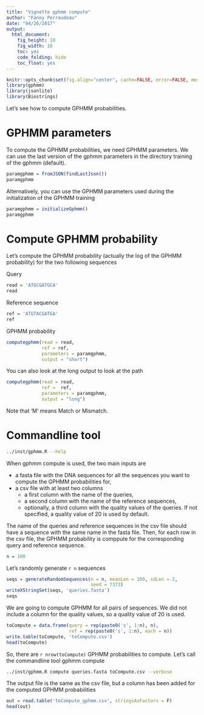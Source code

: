 ```yaml
---
title: "Vignette gphmm compute"
author: "Fanny Perraudeau"
date: "04/26/2017"
output: 
  html_document: 
    fig_height: 10
    fig_width: 10
    toc: yes
    code_folding: hide
    toc_float: yes
---
```


```r
knitr::opts_chunk$set(fig.align="center", cache=FALSE, error=FALSE, message=FALSE, warning=TRUE)
library(gphmm)
library(jsonlite)
library(Biostrings)
```

Let's see how to compute GPHMM probabilities.


# GPHMM parameters
To compute the GPHMM probabilities, we need GPHMM parameters. We can use the last version of the gphmm parameters in the directory training of the gphmm (default).
```r
paramgphmm = fromJSON(findLastJson())
paramgphmm
```

Alternatively, you can use the GPHMM parameters used during the initialization of the GPHMM training
```r
paramgphmm = initializeGphmm()
paramgphmm
```

# Compute GPHMM probability
Let's compute the GPHMM probability (actually the log of the GPHMM probability) for the two following sequences   

Query  
```r
read = 'ATGCGATGCA'
read
```

Reference sequence
```r
ref = 'ATGTACGATGA'
ref
```

GPHMM probability
```r
computegphmm(read = read,
             ref = ref,
             parameters = paramgphmm,
             output = "short")
```

You can also look at the long output to look at the path 
```r
computegphmm(read = read,
             ref =  ref,
             parameters = paramgphmm,
             output = "long")
```
Note that 'M' means Match or Mismatch.

# Commandline tool
```bash
../inst/gphmm.R --help
```

When gphmm compute is used, the two main inputs are  

* a fasta file with the DNA sequences for all the sequences you want to compute the GPHMM probabilities for,  
* a csv file with at least two columns
    - a first column with the name of the queries,  
    - a second column with the name of the reference sequences,
    - optionally, a third column with the quality values of the queries. If not specified, a quality value of 20 is used by default.  
  
The name of the queries and reference sequences in the csv file should have a sequence with the same name in the fasta file. Then, for each row in the csv file, the GPHMM probability is comppute for the corresponding query and reference sequence.



```r
n = 100
```

Let's randomly generate `r n` sequences
```r
seqs = generateRandomSequences(n = n, meanLen = 100, sdLen = 2,
                               seed = 7373)
writeXStringSet(seqs, 'queries.fasta')
seqs
```

We are going to compute GPHMM for all pairs of sequences. We did not include a column for the quality values, so a quality value of 20 is used.
```r
toCompute = data.frame(query = rep(paste0('s', 1:n), n),
                       ref = rep(paste0('s', 1:n), each = n))
write.table(toCompute, 'toCompute.csv')
head(toCompute)
```

So, there are `r nrow(toCompute)` GPHMM probabilities to compute. Let's call the commandline tool gphmm compute
```bash
../inst/gphmm.R compute queries.fasta toCompute.csv --verbose
```

The output file is the same as the csv file, but a column has been added for the computed GPHMM probabilities 
```r
out = read.table('toCompute_gphmm.csv', stringsAsFactors = F)
head(out)
```